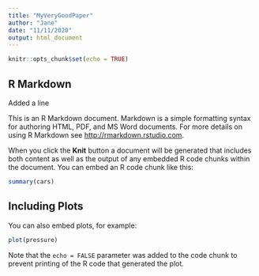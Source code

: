 ```yaml
---
title: "MyVeryGoodPaper"
author: "Jane"
date: "11/11/2020"
output: html_document
---
```


```r
knitr::opts_chunk$set(echo = TRUE)
```

## R Markdown

Added a line

This is an R Markdown document. Markdown is a simple formatting syntax for authoring HTML, PDF, and MS Word documents. For more details on using R Markdown see <http://rmarkdown.rstudio.com>.

When you click the **Knit** button a document will be generated that includes both content as well as the output of any embedded R code chunks within the document. You can embed an R code chunk like this:

```r
summary(cars)
```

## Including Plots

You can also embed plots, for example:

```r
plot(pressure)
```

Note that the `echo = FALSE` parameter was added to the code chunk to prevent printing of the R code that generated the plot.

